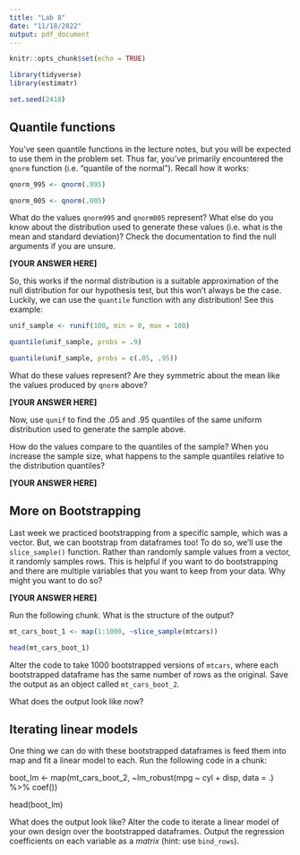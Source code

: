 ---
title: "Lab 8"
date: "11/18/2022"
output: pdf_document
---

```{r setup, include=FALSE}
knitr::opts_chunk$set(echo = TRUE)
```

```{r, echo=FALSE, include=FALSE}
library(tidyverse)
library(estimatr)

set.seed(2418)
```

## Quantile functions

You've seen quantile functions in the lecture notes, but you will be expected to use them in the problem set. Thus far, you've primarily encountered the `qnorm` function (i.e. "quantile of the normal"). Recall how it works:

```{r}
qnorm_995 <- qnorm(.995)

qnorm_005 <- qnorm(.005)
```

What do the values `qnorm995` and `qnorm005` represent? What else do you know about the distribution used to generate these values (i.e. what is the mean and standard deviation)? Check the documentation to find the null arguments if you are unsure. 

**[YOUR ANSWER HERE]**

So, this works if the normal distribution is a suitable approximation of the null distribution for our hypothesis test, but this won't always be the case. Luckily, we can use the `quantile` function with any distribution! See this example:

```{r}
unif_sample <- runif(100, min = 0, max = 100)

quantile(unif_sample, probs = .9)

quantile(unif_sample, probs = c(.05, .95))
```

What do these values represent? Are they symmetric about the mean like the values produced by `qnorm` above? 

**[YOUR ANSWER HERE]** 

Now, use `qunif` to find the .05 and .95 quantiles of the same uniform distribution used to generate the sample above.  

How do the values compare to the quantiles of the sample? When you increase the sample size, what happens to the sample quantiles relative to the distribution quantiles?

**[YOUR ANSWER HERE]**

## More on Bootstrapping

Last week we practiced bootstrapping from a specific sample, which was a vector. But, we can bootstrap from dataframes too! To do so, we'll use the `slice_sample()` function. Rather than randomly sample values from a vector, it randomly samples rows. This is helpful if you want to do bootstrapping and there are multiple variables that you want to keep from your data. Why might you want to do so?

**[YOUR ANSWER HERE]**

Run the following chunk. What is the structure of the output?

```{r}
mt_cars_boot_1 <- map(1:1000, ~slice_sample(mtcars))

head(mt_cars_boot_1)
```

Alter the code to take 1000 bootstrapped versions of `mtcars`, where each bootstrapped dataframe has the same number of rows as the original. Save the output as an object called `mt_cars_boot_2`. 

What does the output look like now?

## Iterating linear models

One thing we can do with these bootstrapped dataframes is feed them into map and fit a linear model to each. Run the following code in a chunk:

boot_lm <- map(mt_cars_boot_2, ~lm_robust(mpg ~ cyl + disp, data = .) %>%
                 coef()) 

head(boot_lm)

What does the output look like? Alter the code to iterate a linear model of your own design over the bootstrapped dataframes. Output the regression coefficients on each variable as a *matrix* (hint: use `bind_rows`). 